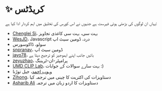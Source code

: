 
# ✨ کریڈٹس

یہاں ان لوگوں کی بڑھتی ہوئی فہرست ہے جنہوں نے اس کورس کی تخلیق میں اہم کردار ادا کیا ہے:

- [Chenglei Si](https://noviscl.github.io)، بہت سی، بہت سی کاغذی تجاویز
- [WesJD](https://wesleysmith.dev)، Javascript درد، ڈومین سیٹ اپ
- سولو، ڈاکوسورس
- [snpranav](https://twitter.com/snpranav)، ڈومین سیٹ اپ
- [jayo78](https://github.com/jayo78)، بائیں جانب اپنے ایموجیز کو ترجیح دیتا ہے
- [zeyuzhao](https://github.com/Zeyuzhao)، پرامپٹر-ان-ٹریننگ
- [UMD CLIP Lab](https://wiki.umiacs.umd.edu/clip/index.php/Main_Page)، بہت سارے سوالات کے جوابات :)
- [وہوب احمد](https://github.com/wahub-ahmed)، جیل توڑنا
- [Zihong](https://github.com/1openwindow)، دستاویزات کی اکثریت کا چینی میں ترجمہ کیا
- [Asharib Ali](https://github.com/asharibali) دستاویزات کا اردو زبان میں ترجمہ
